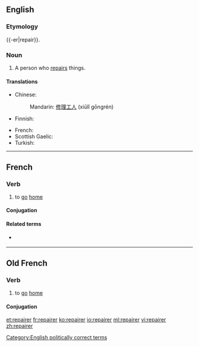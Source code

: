 ==English==

===Etymology===
{{-er|repair}}.

===Noun===
{{en-noun}}

# A person who [[repair|repairs]] things.

====Translations====
{{trans-top|person who repairs}}
* Chinese:
*: Mandarin: [[修理]][[工人]] (xiūlǐ gōngrén)
* Finnish: {{t+|fi|korjaaja}}
{{trans-mid}}
* French: {{t+|fr|réparateur|m}}
* Scottish Gaelic: {{t-|gd|leasachair|m}}
* Turkish: {{t+|tr|tamirci}}
{{trans-bottom}}

[[Category:English politically correct terms]]

----

==French==

===Verb===
{{fr-verb}}

# {{chiefly|of an animal}} to [[go]] [[home]]

====Conjugation====
{{fr-conj-er|repair|avoir}}

====Related terms====
* {{l|fr|repaire}} {{pos n}}

----

==Old French==

===Verb===
{{head|fro|verb}}

# to [[go]] [[home]]

====Conjugation====
{{fro-conj-er|repair}}

[[et:repairer]]
[[fr:repairer]]
[[ko:repairer]]
[[io:repairer]]
[[ml:repairer]]
[[vi:repairer]]
[[zh:repairer]]